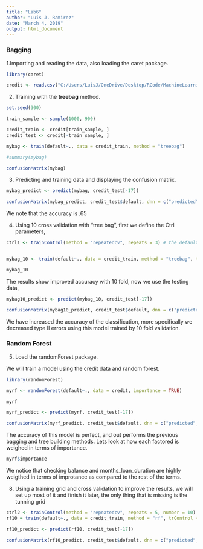 ---
title: "Lab6"
author: "Luis J. Ramirez"
date: "March 4, 2019"
output: html_document
---

### Bagging
1.Importing and reading the data, also loading the caret package.
```{r, echo = TRUE}

library(caret)

credit <- read.csv("C:/Users/LuisJ/OneDrive/Desktop/RCode/MachineLearningR/data sets/credit.csv")

```
2. Training with the **treebag** method. 
```{r, echo = TRUE}

set.seed(300)

train_sample <- sample(1000, 900)

credit_train <- credit[train_sample, ]
credit_test <- credit[-train_sample, ]

mybag <- train(default~., data = credit_train, method = "treebag")

#summary(mybag)

confusionMatrix(mybag)
```

3. Predicting and training data and displaying the confusion matrix. 
```{r, echo = TRUE}
mybag_predict <- predict(mybag, credit_test[-17])

confusionMatrix(mybag_predict, credit_test$default, dnn = c("predicted", "actual"))
```
We note that the accuracy is .65

4. Using 10 cross validation with "tree bag", first we define the Ctrl parameters, 

```{r, echo = TRUE}
ctrl1 <- trainControl(method = "repeatedcv", repeats = 3) # the default for k-folds is 10


mybag_10 <- train(default~., data = credit_train, method = "treebag", trControl = ctrl1)

mybag_10

```

The results show improved accuracy with 10 fold, now we use the testing data, 


```{r, echo = TRUE}
mybag10_predict <- predict(mybag_10, credit_test[-17])

confusionMatrix(mybag10_predict, credit_test$default, dnn = c("predicted", "actual"))
```
We have increased the accuracy of the classification, more specifically we decreased type II errors using this model trained by 10 fold validation. 

### Random Forest

5. Load the randomForest package. 

We will train a model using the credit data and random forest. 

```{r, echo = TRUE}
library(randomForest)

myrf <- randomForest(default~., data = credit, importance = TRUE)

myrf

myrf_predict <- predict(myrf, credit_test[-17])

confusionMatrix(myrf_predict, credit_test$default, dnn = c("predicted", "actual"))

```
The accuracy of this model is perfect, and out performs the previous bagging and tree building methods. Lets look at how each factored is weighed in terms of importance. 

```{r, echo = TRUE}
myrf$importance
```
We notice that checking balance and months_loan_duration are highly weigthed in terms of improtance as compared to the rest of the terms. 

8. Using a training grid and cross validation to improve the results, we will set up most of it and finish it later, the only thing that is missing is the tunning grid


```{r, echo = TRUE}

ctrl2 <- trainControl(method = "repeatedcv", repeats = 5, number = 10)
rf10 = train(default~., data = credit_train, method = "rf", trControl = ctrl2)

rf10_predict <- predict(rf10, credit_test[-17])

confusionMatrix(rf10_predict, credit_test$default, dnn = c("predicted", "actual"))

```
